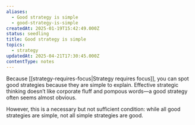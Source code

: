```yaml
---
aliases:
  - Good strategy is simple
  - good-strategy-is-simple
createdAt: 2025-01-19T15:42:49.000Z
status: seedling
title: Good strategy is simple
topics:
  - strategy
updatedAt: 2025-04-21T17:30:45.000Z
contentType: notes
---
```

Because [[strategy-requires-focus|Strategy requires focus]], you can spot good strategies because they are simple to explain. Effective strategic thinking doesn’t like corporate fluff and pompous words—a good strategy often seems almost obvious.

However, this is a necessary but not sufficient condition: while all good strategies are simple, not all simple strategies are good.
